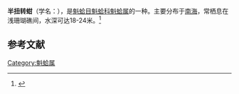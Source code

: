 {{Speciesbox
| name = 半扭转蚶
| image = 
| image_width = 
| genus = Arca
| species = semitorta
| authority = Lamarck
}}
'''半扭转蚶'''（学名：''{{lang|la|Arca semitorta}}''），是[[魁蛤目|魁蛤目]][[魁蛤科|魁蛤科]][[魁蛤属|魁蛤属]]的一种。主要分布于[[南海|南海]]，常栖息在浅珊瑚礁间，水深可达18-24米。<ref>{{cite web|url=http://shell.sinica.edu.tw/chinese/shellbase_detail.php?science_no=7338|title=国际贝库：半扭转蚶|publisher=台湾贝类资料库|accessdate=2009-08-11|archive-date=2016-03-04|archive-url=https://web.archive.org/web/20160304113522/http://shell.sinica.edu.tw/chinese/shellbase_detail.php?science_no=7338|dead-url=no}}</ref>

== 参考文献 ==
{{reflist}}
{{Taxonbar|from=Q10905198}}

[[Category:魁蛤属|Category:魁蛤属]]